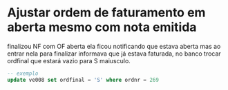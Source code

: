 # Ajustar ordem de faturamento em aberta mesmo com nota emitida

finalizou NF com OF aberta ela ficou notificando que estava aberta mas ao entrar nela para
finalizar informava que já estava faturada, no banco trocar ordfinal que estará vazio
para S maiusculo.

```sql
-- exemplo
update ve008 set ordfinal = 'S' where ordnr = 269 
```